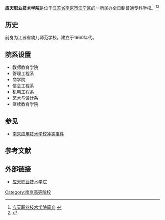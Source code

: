 {{高校
| name = 应天职业技术学院
| EnglishName = Yingtian College
| image =
| logo =
| motto =天道酬勤
| rector =王薇
| type = 民办
| established =1953年
| location = [[中华人民共和国|中华人民共和国]][[江苏省|江苏省]][[南京市|南京市]]
| students =7300人
| staff =500人
| campus =
| address =[[江宁区_(南京市)|江宁区]]将军大道666-6号
| telephone =
| area =600亩
| sports =
| website =http://www.ytc.edu.cn/
}}
'''应天职业技术学院'''是位于[[江苏省|江苏省]][[南京市|南京市]][[江宁区_(南京市)|江宁区]]的一所民办全日制普通专科学校。<ref>[http://www.ytc.edu.cn/index.php/about-us/80343 应天职业技术学院简介] {{webarchive|url=https://web.archive.org/web/20101007112402/http://www.ytc.edu.cn/index.php/about-us/80343 |date=2010-10-07 }}</ref><ref>{{Cite web|title=应天职业技术学院新校区挂牌仪式在江苏中宁教育集团隆重举行_ 龙虎网|url=http://finance.longhoo.net/2018/shangyezixun_0607/284844.html|work=finance.longhoo.net|accessdate=2019-04-29}}{{Dead link|date=2019年12月 |bot=InternetArchiveBot |fix-attempted=yes }}</ref>

== 历史 ==
前身为江苏省幼儿师范学校，建立于1960年代。

== 院系设置 ==
* 教师教育学院
* 管理工程系
* 商学院
* 信息工程系
* 机电工程系
* 艺术与设计系
* 继续教育学院

== 参见 ==
* [[南京应用技术学校冲突事件|南京应用技术学校冲突事件]]

== 参考文献 ==
{{reflist}}

== 外部链接 ==
* [https://web.archive.org/web/20190826210339/http://www.ytc.edu.cn/ 应天职业技术学院]

{{Univ-stub}}
{{江苏高等院校}}
{{民办大学}}

[[Category:南京高等院校|Category:南京高等院校]]